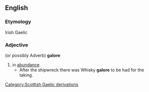 ==English==
===Etymology===
Irish Gaelic
===Adjective=== (or possibly Adverb)
'''galore'''
# in [[abundance]]
#* After the shipwreck there was Whisky '''galore''' to be had for the taking.
[[Category:Scottish Gaelic derivations]]